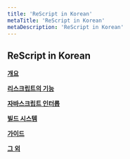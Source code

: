 ```yaml
---
title: 'ReScript in Korean'
metaTitle: 'ReScript in Korean'
metaDescription: 'ReScript in Korean'
---
```


## ReScript in Korean

**[개요](/Overview/01-Introduction)**

**[리스크립트의 기능](/Language-Features/01-Overview)**

**[자바스크립트 인터롭](/JavaScript-Interop/01-Embed-Raw-JavaScript)**

**[빌드 시스템](/Build-System/01-Overview)**

**[가이드](/Guildes/01-Converting-from-JS)**

**[그 외](/Extra/01-Newcomer-Examples)**

<!-- **[리스크립트-리액트](/ReScript-React/)** -->
